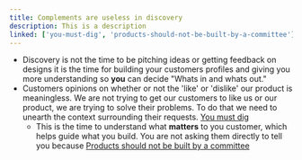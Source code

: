 ```yaml
---
title: Complements are useless in discovery
description: This is a description
linked: ['you-must-dig', 'products-should-not-be-built-by-a-committee']
---
```


- Discovery is not the time to be pitching ideas or getting feedback on designs it is the time for building your customers profiles and giving you more understanding so **you** can decide "Whats in and whats out."
- Customers opinions on whether or not the 'like' or 'dislike' our product is meaningless. We are not trying to get our customers to like us or our product, we are trying to solve their problems. To do that we need to unearth the context surrounding their requests. [You must dig](you-must-dig)
  - This is the time to understand what **matters** to you customer, which helps guide what you build. You are not asking them directly to tell you because [Products should not be built by a committee](products-should-not-be-built-by-a-committee)
